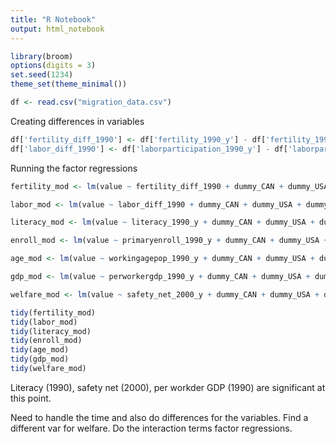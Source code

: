 ```yaml
---
title: "R Notebook"
output: html_notebook
---
```

```r
library(broom)
options(digits = 3)
set.seed(1234)
theme_set(theme_minimal())
```

```r
df <- read.csv("migration_data.csv")
```

Creating differences in variables
```r
df['fertility_diff_1990'] <- df['fertility_1990_y'] - df['fertility_1990_x']
df['labor_diff_1990'] <- df['laborparticipation_1990_y'] - df['laborparticipation_1990_x']
```

Running the factor regressions
```r
fertility_mod <- lm(value ~ fertility_diff_1990 + dummy_CAN + dummy_USA + dummy_AGO + dummy_BDI + dummy_BEN + dummy_BFA + dummy_BWA + dummy_CAF + dummy_CMR + dummy_COM + dummy_DJI + dummy_DZA + dummy_ERI + dummy_ETH + dummy_GAB + dummy_GHA + dummy_GIN + dummy_GNB + dummy_GNQ + dummy_KEN + dummy_LBR + dummy_LBY + dummy_LSO + dummy_MAR + dummy_MDG + dummy_MLI + dummy_MOZ + dummy_MRT + dummy_MUS + dummy_MWI + dummy_NAM + dummy_NER + dummy_NGA + dummy_RWA + dummy_SDN + dummy_SEN + dummy_SLE + dummy_SOM + dummy_SSD + dummy_SWZ + dummy_TCD + dummy_TGO + dummy_TUN + dummy_TZA + dummy_UGA + dummy_ZAF + dummy_ZMB + dummy_ZWE + dummy_ALB + dummy_AUT + dummy_BEL + dummy_BGR + dummy_CHE + dummy_CHI + dummy_CZE + dummy_DEU + dummy_DNK + dummy_ESP + dummy_FIN + dummy_FRA + dummy_GBR + dummy_GRC + dummy_HRV + dummy_HUN + dummy_IRL + dummy_ISL + dummy_ITA + dummy_LUX + dummy_MLT + dummy_MNE + dummy_NLD + dummy_NOR + dummy_POL + dummy_PRT + dummy_ROU + dummy_SRB + dummy_SVN + dummy_SWE + dummy_ARM + dummy_AZE + dummy_BLR + dummy_EST + dummy_GEO + dummy_KAZ + dummy_LTU + dummy_LVA + dummy_MDA + dummy_TJK + dummy_TKM + dummy_UKR + dummy_UZB + dummy_ARE + dummy_BHR + dummy_CYP + dummy_IRQ + dummy_ISR + dummy_JOR + dummy_KWT + dummy_LBN + dummy_OMN + dummy_QAT + dummy_SAU + dummy_TUR + dummy_AFG + dummy_BGD + dummy_BTN + dummy_IND + dummy_LKA + dummy_MDV + dummy_NPL + dummy_PAK + dummy_CHN + dummy_JPN + dummy_MNG + dummy_IDN + dummy_KHM + dummy_MMR + dummy_MYS + dummy_PHL + dummy_SGP + dummy_THA + dummy_TLS + dummy_VNM + dummy_AUS + dummy_FJI + dummy_GUM + dummy_NCL + dummy_NZL + dummy_PNG + dummy_PYF + dummy_SLB + dummy_TON + dummy_VUT + dummy_WSM + dummy_ABW + dummy_ARG + dummy_BLZ + dummy_BOL + dummy_BRA + dummy_BRB + dummy_CHL + dummy_COL + dummy_CRI + dummy_CUB + dummy_DOM + dummy_ECU + dummy_GRD + dummy_GTM + dummy_GUY + dummy_HND + dummy_HTI + dummy_JAM + dummy_MEX + dummy_NIC + dummy_PAN + dummy_PER + dummy_PRI + dummy_PRY + dummy_SLV + dummy_SUR + dummy_URY + dummy_1990 + dummy_1995 + dummy_2000 + dummy_2005, data = df)

labor_mod <- lm(value ~ labor_diff_1990 + dummy_CAN + dummy_USA + dummy_AGO + dummy_BDI + dummy_BEN + dummy_BFA + dummy_BWA + dummy_CAF + dummy_CMR + dummy_COM + dummy_DJI + dummy_DZA + dummy_ERI + dummy_ETH + dummy_GAB + dummy_GHA + dummy_GIN + dummy_GNB + dummy_GNQ + dummy_KEN + dummy_LBR + dummy_LBY + dummy_LSO + dummy_MAR + dummy_MDG + dummy_MLI + dummy_MOZ + dummy_MRT + dummy_MUS + dummy_MWI + dummy_NAM + dummy_NER + dummy_NGA + dummy_RWA + dummy_SDN + dummy_SEN + dummy_SLE + dummy_SOM + dummy_SSD + dummy_SWZ + dummy_TCD + dummy_TGO + dummy_TUN + dummy_TZA + dummy_UGA + dummy_ZAF + dummy_ZMB + dummy_ZWE + dummy_ALB + dummy_AUT + dummy_BEL + dummy_BGR + dummy_CHE + dummy_CHI + dummy_CZE + dummy_DEU + dummy_DNK + dummy_ESP + dummy_FIN + dummy_FRA + dummy_GBR + dummy_GRC + dummy_HRV + dummy_HUN + dummy_IRL + dummy_ISL + dummy_ITA + dummy_LUX + dummy_MLT + dummy_MNE + dummy_NLD + dummy_NOR + dummy_POL + dummy_PRT + dummy_ROU + dummy_SRB + dummy_SVN + dummy_SWE + dummy_ARM + dummy_AZE + dummy_BLR + dummy_EST + dummy_GEO + dummy_KAZ + dummy_LTU + dummy_LVA + dummy_MDA + dummy_TJK + dummy_TKM + dummy_UKR + dummy_UZB + dummy_ARE + dummy_BHR + dummy_CYP + dummy_IRQ + dummy_ISR + dummy_JOR + dummy_KWT + dummy_LBN + dummy_OMN + dummy_QAT + dummy_SAU + dummy_TUR + dummy_AFG + dummy_BGD + dummy_BTN + dummy_IND + dummy_LKA + dummy_MDV + dummy_NPL + dummy_PAK + dummy_CHN + dummy_JPN + dummy_MNG + dummy_IDN + dummy_KHM + dummy_MMR + dummy_MYS + dummy_PHL + dummy_SGP + dummy_THA + dummy_TLS + dummy_VNM + dummy_AUS + dummy_FJI + dummy_GUM + dummy_NCL + dummy_NZL + dummy_PNG + dummy_PYF + dummy_SLB + dummy_TON + dummy_VUT + dummy_WSM + dummy_ABW + dummy_ARG + dummy_BLZ + dummy_BOL + dummy_BRA + dummy_BRB + dummy_CHL + dummy_COL + dummy_CRI + dummy_CUB + dummy_DOM + dummy_ECU + dummy_GRD + dummy_GTM + dummy_GUY + dummy_HND + dummy_HTI + dummy_JAM + dummy_MEX + dummy_NIC + dummy_PAN + dummy_PER + dummy_PRI + dummy_PRY + dummy_SLV + dummy_SUR + dummy_URY + dummy_1990 + dummy_1995 + dummy_2000 + dummy_2005, data = df)

literacy_mod <- lm(value ~ literacy_1990_y + dummy_CAN + dummy_USA + dummy_AGO + dummy_BDI + dummy_BEN + dummy_BFA + dummy_BWA + dummy_CAF + dummy_CMR + dummy_COM + dummy_DJI + dummy_DZA + dummy_ERI + dummy_ETH + dummy_GAB + dummy_GHA + dummy_GIN + dummy_GNB + dummy_GNQ + dummy_KEN + dummy_LBR + dummy_LBY + dummy_LSO + dummy_MAR + dummy_MDG + dummy_MLI + dummy_MOZ + dummy_MRT + dummy_MUS + dummy_MWI + dummy_NAM + dummy_NER + dummy_NGA + dummy_RWA + dummy_SDN + dummy_SEN + dummy_SLE + dummy_SOM + dummy_SSD + dummy_SWZ + dummy_TCD + dummy_TGO + dummy_TUN + dummy_TZA + dummy_UGA + dummy_ZAF + dummy_ZMB + dummy_ZWE + dummy_ALB + dummy_AUT + dummy_BEL + dummy_BGR + dummy_CHE + dummy_CHI + dummy_CZE + dummy_DEU + dummy_DNK + dummy_ESP + dummy_FIN + dummy_FRA + dummy_GBR + dummy_GRC + dummy_HRV + dummy_HUN + dummy_IRL + dummy_ISL + dummy_ITA + dummy_LUX + dummy_MLT + dummy_MNE + dummy_NLD + dummy_NOR + dummy_POL + dummy_PRT + dummy_ROU + dummy_SRB + dummy_SVN + dummy_SWE + dummy_ARM + dummy_AZE + dummy_BLR + dummy_EST + dummy_GEO + dummy_KAZ + dummy_LTU + dummy_LVA + dummy_MDA + dummy_TJK + dummy_TKM + dummy_UKR + dummy_UZB + dummy_ARE + dummy_BHR + dummy_CYP + dummy_IRQ + dummy_ISR + dummy_JOR + dummy_KWT + dummy_LBN + dummy_OMN + dummy_QAT + dummy_SAU + dummy_TUR + dummy_AFG + dummy_BGD + dummy_BTN + dummy_IND + dummy_LKA + dummy_MDV + dummy_NPL + dummy_PAK + dummy_CHN + dummy_JPN + dummy_MNG + dummy_IDN + dummy_KHM + dummy_MMR + dummy_MYS + dummy_PHL + dummy_SGP + dummy_THA + dummy_TLS + dummy_VNM + dummy_AUS + dummy_FJI + dummy_GUM + dummy_NCL + dummy_NZL + dummy_PNG + dummy_PYF + dummy_SLB + dummy_TON + dummy_VUT + dummy_WSM + dummy_ABW + dummy_ARG + dummy_BLZ + dummy_BOL + dummy_BRA + dummy_BRB + dummy_CHL + dummy_COL + dummy_CRI + dummy_CUB + dummy_DOM + dummy_ECU + dummy_GRD + dummy_GTM + dummy_GUY + dummy_HND + dummy_HTI + dummy_JAM + dummy_MEX + dummy_NIC + dummy_PAN + dummy_PER + dummy_PRI + dummy_PRY + dummy_SLV + dummy_SUR + dummy_URY + dummy_1990 + dummy_1995 + dummy_2000 + dummy_2005, data = df)

enroll_mod <- lm(value ~ primaryenroll_1990_y + dummy_CAN + dummy_USA + dummy_AGO + dummy_BDI + dummy_BEN + dummy_BFA + dummy_BWA + dummy_CAF + dummy_CMR + dummy_COM + dummy_DJI + dummy_DZA + dummy_ERI + dummy_ETH + dummy_GAB + dummy_GHA + dummy_GIN + dummy_GNB + dummy_GNQ + dummy_KEN + dummy_LBR + dummy_LBY + dummy_LSO + dummy_MAR + dummy_MDG + dummy_MLI + dummy_MOZ + dummy_MRT + dummy_MUS + dummy_MWI + dummy_NAM + dummy_NER + dummy_NGA + dummy_RWA + dummy_SDN + dummy_SEN + dummy_SLE + dummy_SOM + dummy_SSD + dummy_SWZ + dummy_TCD + dummy_TGO + dummy_TUN + dummy_TZA + dummy_UGA + dummy_ZAF + dummy_ZMB + dummy_ZWE + dummy_ALB + dummy_AUT + dummy_BEL + dummy_BGR + dummy_CHE + dummy_CHI + dummy_CZE + dummy_DEU + dummy_DNK + dummy_ESP + dummy_FIN + dummy_FRA + dummy_GBR + dummy_GRC + dummy_HRV + dummy_HUN + dummy_IRL + dummy_ISL + dummy_ITA + dummy_LUX + dummy_MLT + dummy_MNE + dummy_NLD + dummy_NOR + dummy_POL + dummy_PRT + dummy_ROU + dummy_SRB + dummy_SVN + dummy_SWE + dummy_ARM + dummy_AZE + dummy_BLR + dummy_EST + dummy_GEO + dummy_KAZ + dummy_LTU + dummy_LVA + dummy_MDA + dummy_TJK + dummy_TKM + dummy_UKR + dummy_UZB + dummy_ARE + dummy_BHR + dummy_CYP + dummy_IRQ + dummy_ISR + dummy_JOR + dummy_KWT + dummy_LBN + dummy_OMN + dummy_QAT + dummy_SAU + dummy_TUR + dummy_AFG + dummy_BGD + dummy_BTN + dummy_IND + dummy_LKA + dummy_MDV + dummy_NPL + dummy_PAK + dummy_CHN + dummy_JPN + dummy_MNG + dummy_IDN + dummy_KHM + dummy_MMR + dummy_MYS + dummy_PHL + dummy_SGP + dummy_THA + dummy_TLS + dummy_VNM + dummy_AUS + dummy_FJI + dummy_GUM + dummy_NCL + dummy_NZL + dummy_PNG + dummy_PYF + dummy_SLB + dummy_TON + dummy_VUT + dummy_WSM + dummy_ABW + dummy_ARG + dummy_BLZ + dummy_BOL + dummy_BRA + dummy_BRB + dummy_CHL + dummy_COL + dummy_CRI + dummy_CUB + dummy_DOM + dummy_ECU + dummy_GRD + dummy_GTM + dummy_GUY + dummy_HND + dummy_HTI + dummy_JAM + dummy_MEX + dummy_NIC + dummy_PAN + dummy_PER + dummy_PRI + dummy_PRY + dummy_SLV + dummy_SUR + dummy_URY + dummy_1990 + dummy_1995 + dummy_2000 + dummy_2005, data = df)

age_mod <- lm(value ~ workingagepop_1990_y + dummy_CAN + dummy_USA + dummy_AGO + dummy_BDI + dummy_BEN + dummy_BFA + dummy_BWA + dummy_CAF + dummy_CMR + dummy_COM + dummy_DJI + dummy_DZA + dummy_ERI + dummy_ETH + dummy_GAB + dummy_GHA + dummy_GIN + dummy_GNB + dummy_GNQ + dummy_KEN + dummy_LBR + dummy_LBY + dummy_LSO + dummy_MAR + dummy_MDG + dummy_MLI + dummy_MOZ + dummy_MRT + dummy_MUS + dummy_MWI + dummy_NAM + dummy_NER + dummy_NGA + dummy_RWA + dummy_SDN + dummy_SEN + dummy_SLE + dummy_SOM + dummy_SSD + dummy_SWZ + dummy_TCD + dummy_TGO + dummy_TUN + dummy_TZA + dummy_UGA + dummy_ZAF + dummy_ZMB + dummy_ZWE + dummy_ALB + dummy_AUT + dummy_BEL + dummy_BGR + dummy_CHE + dummy_CHI + dummy_CZE + dummy_DEU + dummy_DNK + dummy_ESP + dummy_FIN + dummy_FRA + dummy_GBR + dummy_GRC + dummy_HRV + dummy_HUN + dummy_IRL + dummy_ISL + dummy_ITA + dummy_LUX + dummy_MLT + dummy_MNE + dummy_NLD + dummy_NOR + dummy_POL + dummy_PRT + dummy_ROU + dummy_SRB + dummy_SVN + dummy_SWE + dummy_ARM + dummy_AZE + dummy_BLR + dummy_EST + dummy_GEO + dummy_KAZ + dummy_LTU + dummy_LVA + dummy_MDA + dummy_TJK + dummy_TKM + dummy_UKR + dummy_UZB + dummy_ARE + dummy_BHR + dummy_CYP + dummy_IRQ + dummy_ISR + dummy_JOR + dummy_KWT + dummy_LBN + dummy_OMN + dummy_QAT + dummy_SAU + dummy_TUR + dummy_AFG + dummy_BGD + dummy_BTN + dummy_IND + dummy_LKA + dummy_MDV + dummy_NPL + dummy_PAK + dummy_CHN + dummy_JPN + dummy_MNG + dummy_IDN + dummy_KHM + dummy_MMR + dummy_MYS + dummy_PHL + dummy_SGP + dummy_THA + dummy_TLS + dummy_VNM + dummy_AUS + dummy_FJI + dummy_GUM + dummy_NCL + dummy_NZL + dummy_PNG + dummy_PYF + dummy_SLB + dummy_TON + dummy_VUT + dummy_WSM + dummy_ABW + dummy_ARG + dummy_BLZ + dummy_BOL + dummy_BRA + dummy_BRB + dummy_CHL + dummy_COL + dummy_CRI + dummy_CUB + dummy_DOM + dummy_ECU + dummy_GRD + dummy_GTM + dummy_GUY + dummy_HND + dummy_HTI + dummy_JAM + dummy_MEX + dummy_NIC + dummy_PAN + dummy_PER + dummy_PRI + dummy_PRY + dummy_SLV + dummy_SUR + dummy_URY + dummy_1990 + dummy_1995 + dummy_2000 + dummy_2005, data = df)

gdp_mod <- lm(value ~ perworkergdp_1990_y + dummy_CAN + dummy_USA + dummy_AGO + dummy_BDI + dummy_BEN + dummy_BFA + dummy_BWA + dummy_CAF + dummy_CMR + dummy_COM + dummy_DJI + dummy_DZA + dummy_ERI + dummy_ETH + dummy_GAB + dummy_GHA + dummy_GIN + dummy_GNB + dummy_GNQ + dummy_KEN + dummy_LBR + dummy_LBY + dummy_LSO + dummy_MAR + dummy_MDG + dummy_MLI + dummy_MOZ + dummy_MRT + dummy_MUS + dummy_MWI + dummy_NAM + dummy_NER + dummy_NGA + dummy_RWA + dummy_SDN + dummy_SEN + dummy_SLE + dummy_SOM + dummy_SSD + dummy_SWZ + dummy_TCD + dummy_TGO + dummy_TUN + dummy_TZA + dummy_UGA + dummy_ZAF + dummy_ZMB + dummy_ZWE + dummy_ALB + dummy_AUT + dummy_BEL + dummy_BGR + dummy_CHE + dummy_CHI + dummy_CZE + dummy_DEU + dummy_DNK + dummy_ESP + dummy_FIN + dummy_FRA + dummy_GBR + dummy_GRC + dummy_HRV + dummy_HUN + dummy_IRL + dummy_ISL + dummy_ITA + dummy_LUX + dummy_MLT + dummy_MNE + dummy_NLD + dummy_NOR + dummy_POL + dummy_PRT + dummy_ROU + dummy_SRB + dummy_SVN + dummy_SWE + dummy_ARM + dummy_AZE + dummy_BLR + dummy_EST + dummy_GEO + dummy_KAZ + dummy_LTU + dummy_LVA + dummy_MDA + dummy_TJK + dummy_TKM + dummy_UKR + dummy_UZB + dummy_ARE + dummy_BHR + dummy_CYP + dummy_IRQ + dummy_ISR + dummy_JOR + dummy_KWT + dummy_LBN + dummy_OMN + dummy_QAT + dummy_SAU + dummy_TUR + dummy_AFG + dummy_BGD + dummy_BTN + dummy_IND + dummy_LKA + dummy_MDV + dummy_NPL + dummy_PAK + dummy_CHN + dummy_JPN + dummy_MNG + dummy_IDN + dummy_KHM + dummy_MMR + dummy_MYS + dummy_PHL + dummy_SGP + dummy_THA + dummy_TLS + dummy_VNM + dummy_AUS + dummy_FJI + dummy_GUM + dummy_NCL + dummy_NZL + dummy_PNG + dummy_PYF + dummy_SLB + dummy_TON + dummy_VUT + dummy_WSM + dummy_ABW + dummy_ARG + dummy_BLZ + dummy_BOL + dummy_BRA + dummy_BRB + dummy_CHL + dummy_COL + dummy_CRI + dummy_CUB + dummy_DOM + dummy_ECU + dummy_GRD + dummy_GTM + dummy_GUY + dummy_HND + dummy_HTI + dummy_JAM + dummy_MEX + dummy_NIC + dummy_PAN + dummy_PER + dummy_PRI + dummy_PRY + dummy_SLV + dummy_SUR + dummy_URY + dummy_1990 + dummy_1995 + dummy_2000 + dummy_2005, data = df)

welfare_mod <- lm(value ~ safety_net_2000_y + dummy_CAN + dummy_USA + dummy_AGO + dummy_BDI + dummy_BEN + dummy_BFA + dummy_BWA + dummy_CAF + dummy_CMR + dummy_COM + dummy_DJI + dummy_DZA + dummy_ERI + dummy_ETH + dummy_GAB + dummy_GHA + dummy_GIN + dummy_GNB + dummy_GNQ + dummy_KEN + dummy_LBR + dummy_LBY + dummy_LSO + dummy_MAR + dummy_MDG + dummy_MLI + dummy_MOZ + dummy_MRT + dummy_MUS + dummy_MWI + dummy_NAM + dummy_NER + dummy_NGA + dummy_RWA + dummy_SDN + dummy_SEN + dummy_SLE + dummy_SOM + dummy_SSD + dummy_SWZ + dummy_TCD + dummy_TGO + dummy_TUN + dummy_TZA + dummy_UGA + dummy_ZAF + dummy_ZMB + dummy_ZWE + dummy_ALB + dummy_AUT + dummy_BEL + dummy_BGR + dummy_CHE + dummy_CHI + dummy_CZE + dummy_DEU + dummy_DNK + dummy_ESP + dummy_FIN + dummy_FRA + dummy_GBR + dummy_GRC + dummy_HRV + dummy_HUN + dummy_IRL + dummy_ISL + dummy_ITA + dummy_LUX + dummy_MLT + dummy_MNE + dummy_NLD + dummy_NOR + dummy_POL + dummy_PRT + dummy_ROU + dummy_SRB + dummy_SVN + dummy_SWE + dummy_ARM + dummy_AZE + dummy_BLR + dummy_EST + dummy_GEO + dummy_KAZ + dummy_LTU + dummy_LVA + dummy_MDA + dummy_TJK + dummy_TKM + dummy_UKR + dummy_UZB + dummy_ARE + dummy_BHR + dummy_CYP + dummy_IRQ + dummy_ISR + dummy_JOR + dummy_KWT + dummy_LBN + dummy_OMN + dummy_QAT + dummy_SAU + dummy_TUR + dummy_AFG + dummy_BGD + dummy_BTN + dummy_IND + dummy_LKA + dummy_MDV + dummy_NPL + dummy_PAK + dummy_CHN + dummy_JPN + dummy_MNG + dummy_IDN + dummy_KHM + dummy_MMR + dummy_MYS + dummy_PHL + dummy_SGP + dummy_THA + dummy_TLS + dummy_VNM + dummy_AUS + dummy_FJI + dummy_GUM + dummy_NCL + dummy_NZL + dummy_PNG + dummy_PYF + dummy_SLB + dummy_TON + dummy_VUT + dummy_WSM + dummy_ABW + dummy_ARG + dummy_BLZ + dummy_BOL + dummy_BRA + dummy_BRB + dummy_CHL + dummy_COL + dummy_CRI + dummy_CUB + dummy_DOM + dummy_ECU + dummy_GRD + dummy_GTM + dummy_GUY + dummy_HND + dummy_HTI + dummy_JAM + dummy_MEX + dummy_NIC + dummy_PAN + dummy_PER + dummy_PRI + dummy_PRY + dummy_SLV + dummy_SUR + dummy_URY + dummy_1990 + dummy_1995 + dummy_2000 + dummy_2005, data = df)

tidy(fertility_mod)
tidy(labor_mod)
tidy(literacy_mod)
tidy(enroll_mod)
tidy(age_mod)
tidy(gdp_mod)
tidy(welfare_mod)
```
Literacy (1990), safety net (2000), per workder GDP (1990) are significant at this point.

Need to handle the time and also do differences for the variables. Find a different var for welfare. Do the interaction terms factor regressions.

